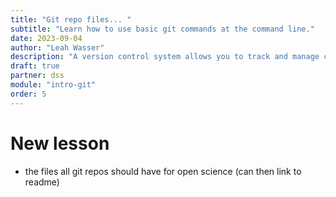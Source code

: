 ```yaml
---
title: "Git repo files... "
subtitle: "Learn how to use basic git commands at the command line."
date: 2023-09-04
author: "Leah Wasser"
description: "A version control system allows you to track and manage changes to your files. Learn how to use some basic Git commands including add, commit and push."
draft: true
partner: dss
module: "intro-git"
order: 5
---
```


# New lesson
* the files all git repos should have for open science (can then link to readme)
